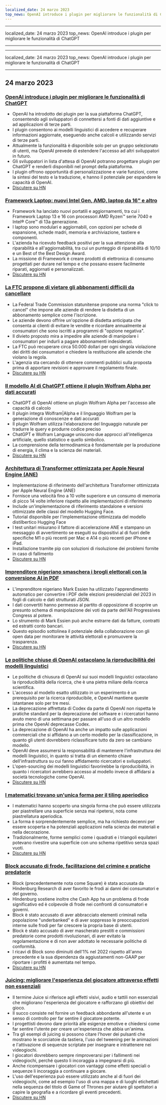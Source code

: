 ```yaml
---
localized_date: 24 marzo 2023
top_news: OpenAI introduce i plugin per migliorare le funzionalità di ChatGPT
---
```


---

localized_date: 24 marzo 2023
top_news: OpenAI introduce i plugin per migliorare le funzionalità di ChatGPT

---

---

localized_date: 24 marzo 2023
top_news: OpenAI introduce i plugin per migliorare le funzionalità di ChatGPT

---



<CallToAction />

<Steps>

## 24 marzo 2023

### [OpenAI introduce i plugin per migliorare le funzionalità di ChatGPT](https://openai.com/blog/chatgpt-plugins)

- OpenAI ha introdotto dei plugin per la sua piattaforma ChatGPT, consentendo agli sviluppatori di connettersi a fonti di dati aggiuntive e ad applicazioni di terze parti.
- I plugin consentono ai modelli linguistici di accedere e recuperare informazioni aggiornate, eseguendo anche calcoli e utilizzando servizi di terze parti.
- Attualmente la funzionalità è disponibile solo per un gruppo selezionato di utenti, ma OpenAI prevede di estendere l'accesso ad altri sviluppatori in futuro.
- Gli sviluppatori in lista d'attesa di OpenAI potranno progettare plugin per ChatGPT e renderli disponibili nel prompt della piattaforma.
- I plugin offrono opportunità di personalizzazione e varie funzioni, come la sintesi del testo e la traduzione, e hanno il potenziale per espandere le capacità di OpenAI.
- [Discutere su HN](http://news.ycombinator.com/item?id=35277677)

### [Framework Laptop: nuovi Intel Gen, AMD, laptop da 16" e altro](https://frame.work/)

- Framework ha lanciato nuovi portatili e aggiornamenti, tra cui i Framework Laptop 13 e 16 con processori AMD Ryzen™ serie 7040 e Intel® Core™ di 13a generazione.
- I laptop sono modulari e aggiornabili, con opzioni per schede di espansione, schede madri, memoria e archiviazione, tastiere e componenti.
- L'azienda ha ricevuto feedback positivi per la sua attenzione alla riparabilità e all'aggiornabilità, tra cui un punteggio di riparabilità di 10/10 e un Best of the Best Design Award.
- La missione di Framework è creare prodotti di elettronica di consumo progettati per durare nel tempo e che possano essere facilmente riparati, aggiornati e personalizzati.
- [Discutere su HN](http://news.ycombinator.com/item?id=35277660)

### [La FTC propone di vietare gli abbonamenti difficili da cancellare](https://www.theverge.com/2023/3/23/23652373/ftc-click-to-cancel-subscription-service-dark-patterns-ban)

- La Federal Trade Commission statunitense propone una norma "click to cancel" che impone alle aziende di rendere la disdetta di un abbonamento semplice come l'iscrizione.
- Le aziende devono offrire un'opzione di disdetta anticipata che consenta ai clienti di evitare le vendite e ricordare annualmente ai consumatori che sono iscritti a programmi di "opzione negativa".
- Il divieto proposto mira a impedire alle aziende di manipolare i consumatori per indurli a pagare abbonamenti indesiderati.
- La FTC può recuperare circa 50.000 dollari per ogni singola violazione dei diritti dei consumatori e chiedere la restituzione alle aziende che violano la regola.
- L'agenzia sta cercando di ottenere commenti pubblici sulla proposta prima di apportare revisioni e approvare il regolamento finale.
- [Discutere su HN](http://news.ycombinator.com/item?id=35274519)

### [Il modello AI di ChatGPT ottiene il plugin Wolfram Alpha per dati accurati](https://writings.stephenwolfram.com/2023/03/chatgpt-gets-its-wolfram-superpowers/)

- ChatGPT di OpenAI ottiene un plugin Wolfram Alpha per l'accesso alle capacità di calcolo
- Il plugin integra Wolfram|Alpha e il linguaggio Wolfram per la generazione di conoscenze e dati accurati
- Il plugin Wolfram utilizza l'elaborazione del linguaggio naturale per tradurre le query e produrre codice preciso
- ChatGPT e Wolfram Language uniscono due approcci all'intelligenza artificiale, quello statistico e quello simbolico.
- La comprensione della termodinamica è fondamentale per la produzione di energia, il clima e la scienza dei materiali.
- [Discutere su HN](http://news.ycombinator.com/item?id=35277925)

### [Architettura di Transformer ottimizzata per Apple Neural Engine (ANE)](https://github.com/apple/ml-ane-transformers)

- Implementazione di riferimento dell'architettura Transformer ottimizzata per Apple Neural Engine (ANE)
- Fornisce una velocità fino a 10 volte superiore e un consumo di memoria di picco 14 volte inferiore rispetto alle implementazioni di riferimento
- Include un'implementazione di riferimento standalone e versioni ottimizzate delle classi del modello Hugging Face.
- Tutorial disponibile per l'implementazione ottimizzata del modello distilbertico Hugging Face
- I test unitari misurano il fattore di accelerazione ANE e stampano un messaggio di avvertimento se eseguiti su dispositivi al di fuori delle specifiche M1 o più recenti per Mac e A14 o più recenti per iPhone e iPad.
- Installazione tramite pip con soluzioni di risoluzione dei problemi fornite in caso di fallimento
- [Discutere su HN](http://news.ycombinator.com/item?id=35282325)

### [Imprenditore nigeriano smaschera i brogli elettorali con la conversione AI in PDF](https://markessien.com/posts/drama_of_transcription/)

- L'imprenditore nigeriano Mark Essien ha utilizzato l'apprendimento automatico per convertire i PDF delle elezioni presidenziali del 2023 in fogli di calcolo e dati strutturati JSON.
- I dati convertiti hanno permesso al partito di opposizione di scoprire un presunto schema di manipolazione dei voti da parte dell'All Progressives Congress al potere.
- Lo strumento di Mark Essien può anche estrarre dati da fatture, contratti ed estratti conto bancari.
- Questo episodio sottolinea il potenziale della collaborazione con gli open data per monitorare le attività elettorali e promuovere la trasparenza.
- [Discutere su HN](http://news.ycombinator.com/item?id=35272227)

### [Le politiche chiuse di OpenAI ostacolano la riproducibilità dei modelli linguistici](https://aisnakeoil.substack.com/p/openais-policies-hinder-reproducible)

- Le politiche di chiusura di OpenAI sui suoi modelli linguistici ostacolano la riproducibilità della ricerca, che è una pietra miliare della ricerca scientifica.
- L'accesso al modello esatto utilizzato in un esperimento è un prerequisito per la ricerca riproducibile, e OpenAI mantiene queste istantanee solo per tre mesi.
- La deprecazione affrettata di Codex da parte di OpenAI non rispetta le pratiche standard per la deprecazione del software e i ricercatori hanno avuto meno di una settimana per passare all'uso di un altro modello prima che OpenAI deprecasse Codex.
- La deprecazione di OpenAI ha anche un impatto sulle applicazioni commerciali che si affidano a un certo modello per la classificazione, in quanto gli utenti dovrebbero riclassificare tutto da zero se cambiano modello.
- OpenAI deve assumersi la responsabilità di mantenere l'infrastruttura dei modelli linguistici, in quanto si tratta di un elemento chiave dell'infrastruttura su cui fanno affidamento ricercatori e sviluppatori.
- L'open-sourcing dei modelli linguistici favorirebbe la riproducibilità, in quanto i ricercatori avrebbero accesso al modello invece di affidarsi a società tecnologiche come OpenAI.
- [Discutere su HN](http://news.ycombinator.com/item?id=35269304)

### [I matematici trovano un'unica forma per il tiling aperiodico](https://www.newscientist.com/article/2365363-mathematicians-discover-shape-that-can-tile-a-wall-and-never-repeat/)

- I matematici hanno scoperto una singola forma che può essere utilizzata per piastrellare una superficie senza mai ripetersi, nota come piastrellatura aperiodica.
- La forma è sorprendentemente semplice, ma ha richiesto decenni per essere scoperta e ha potenziali applicazioni nella scienza dei materiali e nella decorazione.
- Tradizionalmente, forme semplici come i quadrati e i triangoli equilateri potevano rivestire una superficie con uno schema ripetitivo senza spazi vuoti.
- [Discutere su HN](http://news.ycombinator.com/item?id=35273707)

### [Block accusato di frode, facilitazione del crimine e pratiche predatorie](https://hindenburgresearch.com/block/)

- Block (precedentemente nota come Square) è stata accusata da Hindenburg Research di aver favorito le frodi ai danni dei consumatori e del governo.
- Hindenburg sostiene inoltre che Cash App ha un problema di frode significativo ed è colpevole di frode nei confronti di consumatori e governi.
- Block è stato accusato di aver abbracciato elementi criminali nella popolazione "underbanked" e di aver soppresso le preoccupazioni interne sulle frodi per far crescere la propria base di utenti.
- Block è stato accusato di aver mascherato prestiti e commissioni predatorie come prodotti rivoluzionari, di aver evitato la regolamentazione e di non aver adottato le necessarie politiche di conformità.
- I ricavi di Block sono diminuiti dell'1% nel 2022 rispetto all'anno precedente e la sua dipendenza da aggiustamenti non-GAAP per riportare i profitti è aumentata nel tempo.
- [Discutere su HN](http://news.ycombinator.com/item?id=35273782)

### [Juicing: migliorare l'esperienza del giocatore attraverso effetti non essenziali](https://garden.bradwoods.io/notes/design/juice)

- Il termine Juice si riferisce agli effetti visivi, audio e tattili non essenziali che migliorano l'esperienza del giocatore e rafforzano gli obiettivi del gioco.
- Il succo consiste nel fornire un feedback abbondante all'utente e un senso di controllo per far sentire il giocatore potente.
- I progettisti devono dare priorità alle esigenze emotive e chiedersi come far sentire l'utente per creare un'esperienza che abbia un'anima.
- Tra gli esempi di juicing si possono citare l'hover dei pulsanti che mostrano le scorciatoie da tastiera, l'uso del tweening per le animazioni e l'attivazione di sequenze scriptate per insegnare e intrattenere nei videogiochi.
- I giocatori dovrebbero sempre rimproverarsi per i fallimenti nei videogiochi, perché questo li incoraggia a impegnarsi di più.
- Anche ricompensare i giocatori con vantaggi come effetti speciali o sequenze li incoraggia a continuare a giocare.
- L'uso dell'esperienza può essere utilizzato anche al di fuori dei videogiochi, come ad esempio l'uso di una mappa e di luoghi etichettati nella sequenza del titolo di Game of Thrones per aiutare gli spettatori a capire la geografia e a ricordare gli eventi precedenti.
- [Discutere su HN](http://news.ycombinator.com/item?id=35273139)

</Steps>

